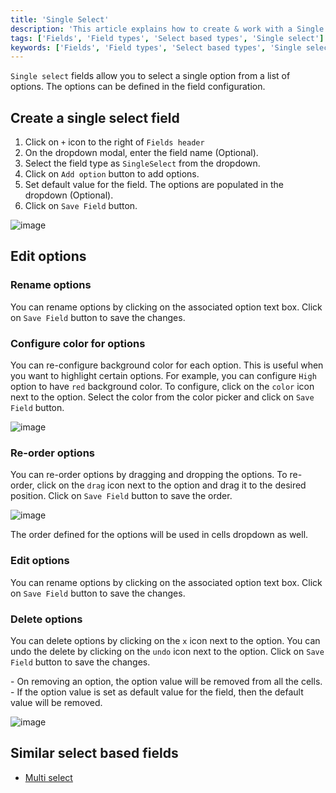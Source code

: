 ```yaml
---
title: 'Single Select'
description: 'This article explains how to create & work with a Single select field.'
tags: ['Fields', 'Field types', 'Select based types', 'Single select']
keywords: ['Fields', 'Field types', 'Select based types', 'Single select', 'Create single select field']
---
```



`Single select` fields allow you to select a single option from a list of options. The options can be defined in the field configuration.

## Create a single select field
1. Click on `+` icon to the right of `Fields header`
2. On the dropdown modal, enter the field name (Optional).
3. Select the field type as `SingleSelect` from the dropdown.
4. Click on `Add option` button to add options.
5. Set default value for the field. The options are populated in the dropdown (Optional).
6. Click on `Save Field` button.

![image](/img/v2/fields/types/singleselect.png)

## Edit options

### Rename options
You can rename options by clicking on the associated option text box. Click on `Save Field` button to save the changes.

### Configure color for options
You can re-configure background color for each option. This is useful when you want to highlight certain options. For example, you can configure `High` option to have `red` background color.
To configure, click on the `color` icon next to the option. Select the color from the color picker and click on `Save Field` button.

![image](/img/v2/fields/types/options-change-colour.png)

### Re-order options
You can re-order options by dragging and dropping the options. To re-order, click on the `drag` icon next to the option and drag it to the desired position. Click on `Save Field` button to save the order.

![image](/img/v2/fields/types/options-reorder.png)

<Callout>
The order defined for the options will be used in cells dropdown as well.
</Callout>

### Edit options
You can rename options by clicking on the associated option text box. Click on `Save Field` button to save the changes.

### Delete options
You can delete options by clicking on the `x` icon next to the option. You can undo the delete by clicking on the `undo` icon next to the option. Click on `Save Field` button to save the changes.

<Callout type="note">
- On removing an option, the option value will be removed from all the cells.
- If the option value is set as default value for the field, then the default value will be removed.
</Callout>

![image](/img/v2/fields/types/options-remove.png)

## Similar select based fields
- [Multi select](/docs/product-docs/fields/field-types/select-based/multi-select)
